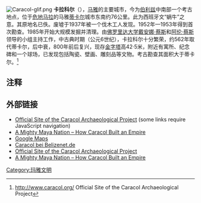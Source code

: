 {{Infobox ancient site
| name           = 卡拉科尔<br/>{{small|Caracol}}
| alternate_name = 
| image          = Panorama atop Caracol.png
| image_size     = 280px
| alt            = View from atop Caracol
| caption        = 
| map            = 
| map_type       = Mesoamerica
| map_alt        = 
| map_caption    = 
| map_size       = 
| relief         = 
| map_dot_label  = 
| location       = {{伯利兹}}
| region         = 
| built          = 公元前1200年
| abandoned      = 
| epochs         = 
| cultures       = [[玛雅文明|玛雅文明]]
| event          = 
| excavations    = 
| archaeologists =

| architectural_styles = 
| architectural_details =

| notes          =

| designation1            = 
| designation1_offname    = 
| designation1_type       = 
| designation1_criteria   = 
| designation1_date       = 
| delisted1_date          = 
| designation1_partof     = 
| designation1_number     = 
| designation1_free1name  = 
| designation1_free1value = 
| designation1_free2name  = 
| designation1_free2value = 
| designation1_free3name  = 
| designation1_free3value = 
| designation2            = 
| designation2_offname    = 
| designation2_type       = 
| designation2_criteria   = 
| designation2_date       = 
| delisted2_date          = 
| designation2_partof     = 
| designation2_number     = 
| designation2_free1name  = 
| designation2_free1value = 
| designation2_free2name  = 
| designation2_free2value = 
| designation2_free3name  = 
| designation2_free3value = 
| precolumbian = yes <!-- non-functional tracking parameter, do not remove/change -->
}}
{{coord|16|45|50.14|N|89|7|3.33|W|display=title}}
[[File:Caracol-glif.png|thumb]]
'''卡拉科尔'''（{{lang-en|Caracol}}），[[马雅|马雅]]的主要城市，今为[[伯利兹|伯利兹]]中南部一个考古地点，位于[[危地马拉|危地马拉]]的马雅[[蒂卡尔|蒂卡尔]]城市东南约76公里。此为西班牙文“蜗牛”之意。其原地名已佚。废墟于1937年被一个伐木工人发现。1952年—1953年得到首次勘查。1985年开始大规模发掘并清理。由[[佛罗里达大学|佛罗里达大学]][[戴安娜·蔡斯|戴安娜·蔡斯]]和[[阿伦·蔡斯|阿伦·蔡斯]]领导的小组主持工作，中古典时期（公元6世纪），卡拉科尔十分繁荣，约562年取代蒂卡尔，后中衰，800年前后复兴，现存[[金字塔|金字塔]]高42·5米，附近有寓所、纪念碑和一个球场，已发现包括陶瓷、壁画、雕刻品等文物。考古勘查其面积大于蒂卡尔。<ref>http://www.caracol.org/ {{Wayback|url=http://www.caracol.org/ |date=20210112200036 }} Official Site of the Caracol Archaeological Project</ref>

==注释==
<references/>

==外部链接==
* [http://www.caracol.org/ Official Site of the Caracol Archaeological Project] {{Wayback|url=http://www.caracol.org/ |date=20210112200036 }} (some links require JavaScript navigation)
* [http://www.archaeology.org/9609/abstracts/caracol.html A Mighty Maya Nation – How Caracol Built an Empire] {{Wayback|url=http://www.archaeology.org/9609/abstracts/caracol.html |date=20120210150912 }}
* [http://maps.google.com/maps?f=q&hl=en&q=belize&ie=UTF8&z=14&ll=16.763043,-89.112854&spn=0.04027,0.084543&t=h&om=1 Google Maps]
* [http://www.belizenet.de/ausfl/maya4.htm Caracol bei Belizenet.de] {{Wayback|url=http://www.belizenet.de/ausfl/maya4.htm |date=20070929153741 }}
* [http://www.caracol.org/ Official Site of the Caracol Archaeological Project] {{Wayback|url=http://www.caracol.org/ |date=20210112200036 }}
* [http://www.archaeology.org/9609/abstracts/caracol.html A Mighty Maya Nation – How Caracol Built an Empire] {{Wayback|url=http://www.archaeology.org/9609/abstracts/caracol.html |date=20120210150912 }}

{{Maya sites}}

[[Category:玛雅文明|Category:玛雅文明]]